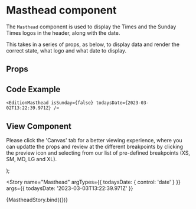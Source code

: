 

<Meta
  title="Newskit/Masthead"
  component={EditionMasthead}
/>

# Masthead component
The `Masthead` component is used to display the Times and the Sunday Times logos in the header, along with the date.

This takes in a series of props, as below, to display data and render the correct state, what logo and what date to display.

## Props
<Props of={EditionMasthead} />

## Code Example
`<EditionMasthead
  isSunday={false}
  todaysDate={2023-03-02T13:22:39.971Z}
/>`

## View Component
Please click the 'Canvas' tab for a better viewing experience, where you can updatte the props and review at the different breakpoints by clicking the preview icon and selecting from our list of pre-defined breakpoints (XS, SM, MD, LG and XL).

  <NewsKitProvider theme={TimesWebLightTheme}>
    <EditionMasthead isSunday={isSunday} todaysDate={todaysDate} />
  </NewsKitProvider>
);

<Story
  name="Masthead"
  argTypes={{ todaysDate: { control: 'date' } }}
  args={{ todaysDate: '2023-03-03T13:22:39.971Z' }}
>
  {MastheadStory.bind({})}
</Story>
